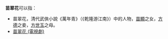 '''苗翠花'''可以指：
* 苗翠花，清代武俠小說《萬年青》（《乾隆游江南》）中的人物，[[苗顯|苗顯]]之女，[[方德|方德]]之妾，[[方世玉|方世玉]]之母。
* [[苗翠花_(電視劇)|苗翠花 (電視劇)]]

{{disambig|cat=三字人名消歧義}}